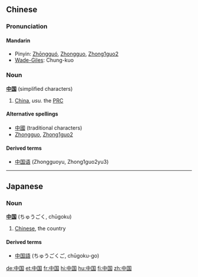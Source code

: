 == Chinese ==
===Pronunciation===
====Mandarin====
*Pinyin: [[Zhōngguó]], [[Zhongguo]], [[Zhong1guo2]]
*[[Wade-Giles]]: Chung-kuo

===Noun===
'''[[中]][[国]]''' (simplified characters)

#[[China]], ''usu.'' the [[PRC]]

====Alternative spellings====
*[[中國]] (traditional characters)
*[[Zhongguo]], [[Zhong1guo2]]

====Derived terms====
*[[中国语]] (Zhongguoyu, Zhong1guo2yu3)
----

==Japanese==
===Noun===
'''[[中]][[国]]''' (ちゅうごく, chūgoku)

# [[Chinese]], the country

====Derived terms====
*[[中国語]] (ちゅうごくご, chūgoku-go)

[[de:中国]]
[[et:中国]]
[[fr:中国]]
[[hi:中国]]
[[hu:中国]]
[[fi:中国]]
[[zh:中国]]